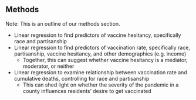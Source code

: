 ## Methods
Note: This is an outline of our methods section.

* Linear regression to find predictors of vaccine hesitancy, specifically race and partisanship
* Linear regression to find predictors of vaccination rate, specifically race, partisanship, vaccine hesitancy, and other demographics (e.g. income)
	* Together, this can suggest whether vaccine hesitancy is a mediator, moderator, or neither
* Linear regression to examine relationship between vaccination rate and cumulative deaths, controlling for race and partisanship
	* This can shed light on whether the severity of the pandemic in a county influences residents' desire to get vaccinated

